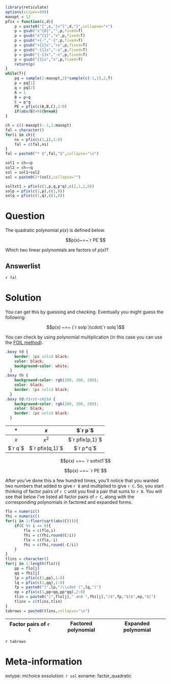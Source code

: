 ```r
library(reticulate)
options(scipen=999)
maxopt = 12
pfix = function(c,d){
    p = paste0("{",c,"}x^{",d,"}",collapse="+")
    p = gsub("x^{0}","",p,fixed=T)
    p = gsub("x^{1}","x",p,fixed=T)
    p = gsub("+{-","-{",p,fixed=T)
    p = gsub("+{1}x","+x",p,fixed=T)
    p = gsub("-{1}x","-x",p,fixed=T)
    p = gsub("{-1}x","-x",p,fixed=T)
    p = gsub("{1}x","x",p,fixed=T)
    return(p)
}
while(T){
    pq = sample(1:maxopt,2)*sample(c(-1,1),2,T)
    p = pq[1]
    q = pq[2]
    A = 1
    B = p+q
    C = p*q
    PE = pfix(c(A,B,C),2:0)
    if(abs(B)>0){break}
}

ch = c((-maxopt):-1,1:maxopt)
fal = character()
for(i in ch){
    ns = pfix(c(1,i),1:0)
    fal = c(fal,ns)
}
fal = paste0("* $",fal,"$",collapse="\n")

sol1 = ch==p
sol2 = ch==q
sol = sol1+sol2
sol = paste0(1*(sol),collapse="")

soltxt1 = pfix(c(1,p,q,p*q),c(2,1,1,0))
solp = pfix(c(1,p),c(1,0))
solq = pfix(c(1,q),c(1,0))

```


Question
========

The quadratic polynomial $p(x)$ is defined below.

$$p(x)~=~`r PE`$$

Which two linear polynomials are factors of $p(x)$?

Answerlist
--------

`r fal`



Solution
========

You can get this by guessing and checking. Eventually you might guess the following:

$$p(x) ~=~ (`r solp`)\cdot(`r solq`)$$

You can check by using polynomial multiplication (in this case you can use the [FOIL method](https://en.wikipedia.org/wiki/FOIL_method)).

```css
.boxy td {
    border: 1px solid black;
    color: black;
    background-color: white;
  }
.boxy th {
    background-color: rgb(200, 200, 200);
    color: black;
    border: 1px solid black;
  }
.boxy td:first-child {
    background-color: rgb(200, 200, 200);
    color: black;
    border: 1px solid black;
  }
```

<div class="boxy">

| * | $x$ | $`r p`$ |
|:---:|:---:|:---:|
| $x$ | $x^2$ | $`r pfix(p,1)`$ |
| $`r q`$ | $`r pfix(q,1)`$ | $`r p*q`$ |

</div>

$$p(x) ~=~ `r soltxt1`$$

$$p(x) ~=~ `r PE`$$

After you've done this a few hundred times, you'll notice that you wanted two numbers that added to give `r B` and multiplied to give `r C`. So, you start thinking of factor pairs of `r C` until you find a pair that sums to `r B`. You will see that below I've listed all factor pairs of `r C`, along with the corresponding polynomials in factored and expanded forms.

```r
flo = numeric()
fhi = numeric()
for(i in 1:floor(sqrt(abs(C)))){
    if(C %% i == 0){
        flo = c(flo,i)
        fhi = c(fhi,round(C/i))
        flo = c(flo,-i)
        fhi = c(fhi,round(-C/i))
    }
}
tlins = character()
for(j in 1:length(flo)){
    pp = flo[j]
    qq = fhi[j]
    lp = pfix(c(1,pp),1:0)
    lq = pfix(c(1,qq),1:0)
    fp = paste0("(",lp,")\\cdot (",lq,")")
    ep = pfix(c(1,pp+qq,pp*qq),2:0)
    tlin = paste0("|",flo[j]," and ",fhi[j],"|$",fp,"$|$",ep,"$|")
    tlins = c(tlins,tlin)
}
tabrows = paste0(tlins,collapse="\n")
```

| Factor pairs of `r C` | Factored polynomial | Expanded polynomial |
|:---:|:---:|:---:|
`r tabrows`




Meta-information
============
extype: mchoice
exsolution: `r sol`
exname: factor_quadratic